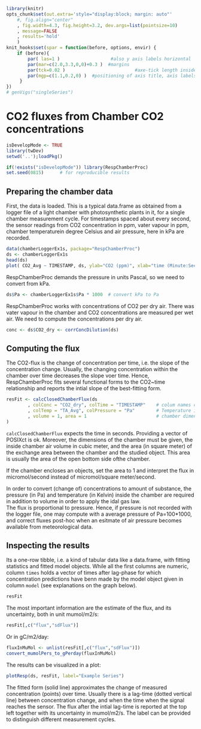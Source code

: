 <!--
%\VignetteEngine{knitr}
%\VignetteIndexEntry{CO2 fluxes from Chamber CO2 concentrations}
-->

```{r setup, include=FALSE}
library(knitr)
opts_chunk$set(out.extra='style="display:block; margin: auto"'
    #, fig.align="center"
    , fig.width=4.3, fig.height=3.2, dev.args=list(pointsize=10)
    , message=FALSE
    , results='hold'
    )
knit_hooks$set(spar = function(before, options, envir) {
    if (before){
        par( las=1 )                   #also y axis labels horizontal
        par(mar=c(2.0,3.3,0,0)+0.3 )  #margins
        par(tck=0.02 )                          #axe-tick length inside plots             
        par(mgp=c(1.1,0.2,0) )  #positioning of axis title, axis labels, axis
     }
})
# genVigs("singleSeries")
```

CO2 fluxes from Chamber CO2 concentrations
======================================================

```{r eval=FALSE, echo=FALSE, results='hide'}
isDevelopMode <- TRUE
library(twDev)
setwd('..');loadPkg()
```

```{r results='hide', warning=FALSE}
if(!exists("isDevelopMode")) library(RespChamberProc)
set.seed(0815)      # for reproducible results
```

Preparing the chamber data
------------------------------

First, the data is loaded. This is a typical data.frame as obtained from a
logger file of a light chamber with photosynthetic plants in it, for a single
chamber measurement cycle. For timestamps spaced about every second, the
sensor readings from CO2 concentration in ppm, vater vapour in ppm, chamber
temperaturein degree Celsius and air pressure, here in kPa are recorded.

```{r, spar=TRUE}
data(chamberLoggerEx1s, package="RespChamberProc")
ds <- chamberLoggerEx1s
head(ds)
plot( CO2_Avg ~ TIMESTAMP, ds, ylab="CO2 (ppm)", xlab="time (Minute:Second)")
```

RespChamberProc demands the pressure in units Pascal, so we need to convert from
kPa. 
```{r}
ds$Pa <- chamberLoggerEx1s$Pa * 1000  # convert kPa to Pa
```

RespChamberProc works with concentrations of CO2 per dry air. There was
vater vapour in the chamber and CO2 concentrations are measured per wet air. We
need to compute the concentrations per dry air.
```{r}
conc <- ds$CO2_dry <- corrConcDilution(ds)
```

Computing the flux
---------------------
The CO2-flux is the change of concentration per time, i.e. the slope of the
concentration change. Usually, the changing concentration within the chamber
over time decreases the slope voer time. Hence, RespChamberProc fits several
functional forms to the CO2~time relationship and reports the intial slope of
the best-fitting form.

```{r}
resFit <- calcClosedChamberFlux(ds
		, colConc = "CO2_dry", colTime = "TIMESTAMP"	# colum names conc ~ timeInSeconds
		, colTemp = "TA_Avg", colPressure = "Pa"		# Temperature in K, Pressure in Pa
		, volume = 1, area = 1						    # chamber dimensions m3 and m2
)
```

`calcClosedChamberFlux` expects the time in seconds. Providing a vector
of POSIXct is ok.
Moreover, the dimensions of the chamber must be given, the inside chamber air
volume in cubic meter, and the area (in square meter) of the exchange area
between the chamber and the studied object. This area is usually the area of the
open bottom side ofthe chamber. 

If the chamber encloses an objects, set the area to 1 and interpret the flux in
micromol/second instead of micromol/square meter/second.

In order to convert (change of) concentrations to amount of substance, the pressure (in Pa) and temperature (in Kelvin) inside
the chamber are required in addition to volume in order to apply the idal gas law.  
The flux is proportional to pressure. Hence, if pressure is not recorded with
the logger file, one may compute with a average pressure of Pa=100*1000, and
correct fluxes post-hoc when an esitmate of air pressure becomes available
from meteorological data.


Inspecting the results
-------------------------

Its a one-row tibble, i.e. a kind of tabular data like a data.frame, with fitting statistics and fitted model objects. While all the first columns are numeric, column `times` holds a vector of times after lag-phase for which concentration predictions have benn made by the model object given in column `model` (see explanations on the graph below).

```{r}
resFit
```

The most important information are the estimate of the flux, and its
uncertainty, both in unit mumol/m2/s:
```{r}
resFit[,c("flux","sdFlux")]
```

Or in gC/m2/day:
```{r}
fluxInMuMol <- unlist(resFit[,c("flux","sdFlux")])
convert_mumolPers_to_gPerday(fluxInMuMol)
```


The results can be visualized in a plot:
```{r , spar=TRUE}
plotResp(ds, resFit, label="Example Series")		
```

The fitted form (solid line) approximates the change of measured concentration
(points) over time. Usually there is a lag-time (dotted vertical line) between
concentration change, and when the time when the signal reaches the sensor. The
flux after the intial lag-time is reported at the top left together with its
uncertainty in mumol/m2/s.
The label can be provided to distinguish different measurement cycles.
